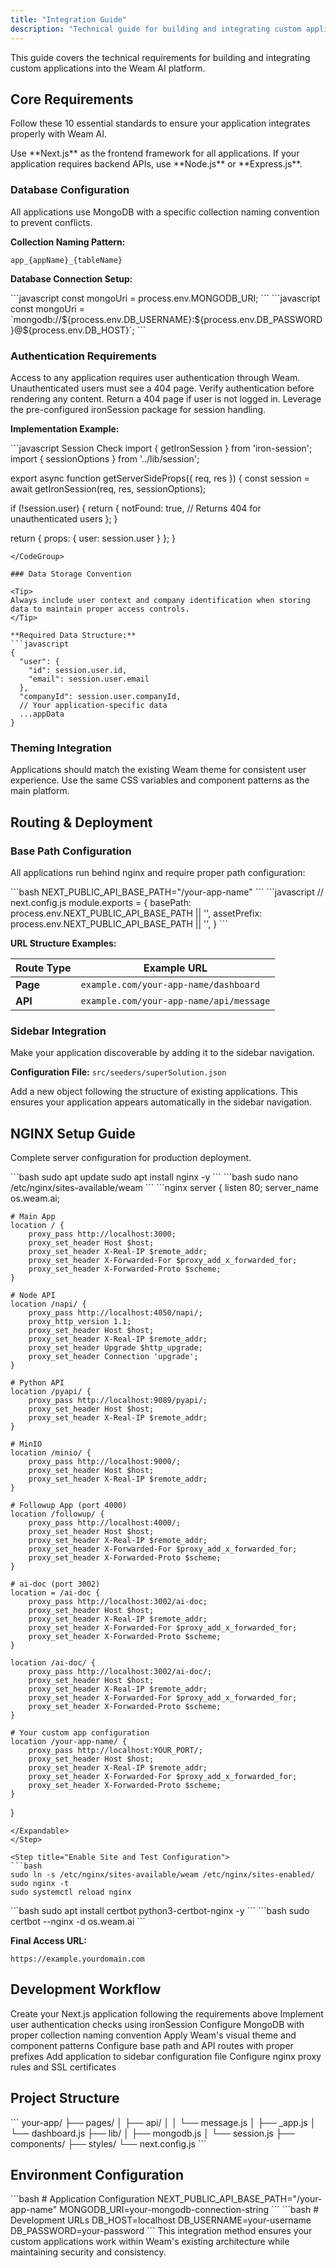 ```yaml
---
title: "Integration Guide"
description: "Technical guide for building and integrating custom applications into Weam AI"
---
```


This guide covers the technical requirements for building and integrating custom applications into the Weam AI platform.

## Core Requirements

Follow these 10 essential standards to ensure your application integrates properly with Weam AI.

<CardGroup cols={2}>
<Card title="Frontend Framework" icon="react">
Use **Next.js** as the frontend framework for all applications.
</Card>
<Card title="Backend Framework" icon="server">
If your application requires backend APIs, use **Node.js** or **Express.js**.
</Card>
</CardGroup>

### Database Configuration

<Warning>
All applications use MongoDB with a specific collection naming convention to prevent conflicts.
</Warning>

**Collection Naming Pattern:**
```
app_{appName}_{tableName}
```

**Database Connection Setup:**

<Tabs>
<Tab title="Local Development">
```javascript
const mongoUri = process.env.MONGODB_URI;
```
</Tab>
<Tab title="Cloud Deployment">
```javascript
const mongoUri = `mongodb://${process.env.DB_USERNAME}:${process.env.DB_PASSWORD}@${process.env.DB_HOST}`;
```
</Tab>
</Tabs>

### Authentication Requirements

<Info>
Access to any application requires user authentication through Weam. Unauthenticated users must see a 404 page.
</Info>

<Steps>
<Step title="Check User Login Status">
Verify authentication before rendering any content.
</Step>
<Step title="Handle Unauthenticated Users">
Return a 404 page if user is not logged in.
</Step>
<Step title="Use IronSession">
Leverage the pre-configured ironSession package for session handling.
</Step>
</Steps>

**Implementation Example:**

<CodeGroup>
```javascript Session Check
import { getIronSession } from 'iron-session';
import { sessionOptions } from '../lib/session';

export async function getServerSideProps({ req, res }) {
  const session = await getIronSession(req, res, sessionOptions);
  
  if (!session.user) {
    return {
      notFound: true, // Returns 404 for unauthenticated users
    };
  }
  
  return {
    props: { user: session.user }
  };
}
```
</CodeGroup>

### Data Storage Convention

<Tip>
Always include user context and company identification when storing data to maintain proper access controls.
</Tip>

**Required Data Structure:**
```javascript
{
  "user": {
    "id": session.user.id,
    "email": session.user.email
  },
  "companyId": session.user.companyId,
  // Your application-specific data
  ...appData
}
```

### Theming Integration

<Note>
Applications should match the existing Weam theme for consistent user experience. Use the same CSS variables and component patterns as the main platform.
</Note>

## Routing & Deployment

### Base Path Configuration

All applications run behind nginx and require proper path configuration:

<AccordionGroup>
<Accordion title="Environment Variables">
```bash
NEXT_PUBLIC_API_BASE_PATH="/your-app-name"
```
</Accordion>

<Accordion title="Next.js Configuration">
```javascript
// next.config.js
module.exports = {
  basePath: process.env.NEXT_PUBLIC_API_BASE_PATH || '',
  assetPrefix: process.env.NEXT_PUBLIC_API_BASE_PATH || '',
}
```
</Accordion>
</AccordionGroup>

**URL Structure Examples:**

| Route Type | Example URL |
|------------|-------------|
| **Page** | `example.com/your-app-name/dashboard` |
| **API** | `example.com/your-app-name/api/message` |

### Sidebar Integration

<Check>
Make your application discoverable by adding it to the sidebar navigation.
</Check>

**Configuration File:** `src/seeders/superSolution.json`

Add a new object following the structure of existing applications. This ensures your application appears automatically in the sidebar navigation.

## NGINX Setup Guide

Complete server configuration for production deployment.

<Steps>
<Step title="Update and Install NGINX">
```bash
sudo apt update
sudo apt install nginx -y
```
</Step>

<Step title="Create NGINX Configuration">
```bash
sudo nano /etc/nginx/sites-available/weam
```

<Expandable title="Complete NGINX Configuration">
```nginx
server {
    listen 80;
    server_name os.weam.ai;
    
    # Main App
    location / {
        proxy_pass http://localhost:3000;
        proxy_set_header Host $host;
        proxy_set_header X-Real-IP $remote_addr;
        proxy_set_header X-Forwarded-For $proxy_add_x_forwarded_for;
        proxy_set_header X-Forwarded-Proto $scheme;
    }
    
    # Node API
    location /napi/ {
        proxy_pass http://localhost:4050/napi/;
        proxy_http_version 1.1;
        proxy_set_header Host $host;
        proxy_set_header X-Real-IP $remote_addr;
        proxy_set_header Upgrade $http_upgrade;
        proxy_set_header Connection 'upgrade';
    }
    
    # Python API
    location /pyapi/ {
        proxy_pass http://localhost:9089/pyapi/;
        proxy_set_header Host $host;
        proxy_set_header X-Real-IP $remote_addr;
    }
    
    # MinIO
    location /minio/ {
        proxy_pass http://localhost:9000/;
        proxy_set_header Host $host;
        proxy_set_header X-Real-IP $remote_addr;
    }
    
    # Followup App (port 4000)
    location /followup/ {
        proxy_pass http://localhost:4000/;
        proxy_set_header Host $host;
        proxy_set_header X-Real-IP $remote_addr;
        proxy_set_header X-Forwarded-For $proxy_add_x_forwarded_for;
        proxy_set_header X-Forwarded-Proto $scheme;
    }
    
    # ai-doc (port 3002)
    location = /ai-doc {
        proxy_pass http://localhost:3002/ai-doc;
        proxy_set_header Host $host;
        proxy_set_header X-Real-IP $remote_addr;
        proxy_set_header X-Forwarded-For $proxy_add_x_forwarded_for;
        proxy_set_header X-Forwarded-Proto $scheme;
    }
    
    location /ai-doc/ {
        proxy_pass http://localhost:3002/ai-doc/;
        proxy_set_header Host $host;
        proxy_set_header X-Real-IP $remote_addr;
        proxy_set_header X-Forwarded-For $proxy_add_x_forwarded_for;
        proxy_set_header X-Forwarded-Proto $scheme;
    }
    
    # Your custom app configuration
    location /your-app-name/ {
        proxy_pass http://localhost:YOUR_PORT/;
        proxy_set_header Host $host;
        proxy_set_header X-Real-IP $remote_addr;
        proxy_set_header X-Forwarded-For $proxy_add_x_forwarded_for;
        proxy_set_header X-Forwarded-Proto $scheme;
    }
}
```
</Expandable>
</Step>

<Step title="Enable Site and Test Configuration">
```bash
sudo ln -s /etc/nginx/sites-available/weam /etc/nginx/sites-enabled/
sudo nginx -t
sudo systemctl reload nginx
```
</Step>

<Step title="Install SSL Certificate Tools">
```bash
sudo apt install certbot python3-certbot-nginx -y
```
</Step>

<Step title="Generate SSL Certificate">
```bash
sudo certbot --nginx -d os.weam.ai
```
</Step>
</Steps>

**Final Access URL:**
```
https://example.yourdomain.com
```

## Development Workflow

<Steps>
<Step title="Project Setup">
Create your Next.js application following the requirements above
</Step>
<Step title="Authentication Integration">
Implement user authentication checks using ironSession
</Step>
<Step title="Database Configuration">
Configure MongoDB with proper collection naming convention
</Step>
<Step title="Theme Application">
Apply Weam's visual theme and component patterns
</Step>
<Step title="Routing Setup">
Configure base path and API routes with proper prefixes
</Step>
<Step title="Sidebar Integration">
Add application to sidebar configuration file
</Step>
<Step title="Production Deployment">
Configure nginx proxy rules and SSL certificates
</Step>
</Steps>

## Project Structure

<Accordion title="Recommended File Structure">
```
your-app/
├── pages/
│   ├── api/
│   │   └── message.js
│   ├── _app.js
│   └── dashboard.js
├── lib/
│   ├── mongodb.js
│   └── session.js
├── components/
├── styles/
└── next.config.js
```
</Accordion>

## Environment Configuration

<Tabs>
<Tab title="Required Variables">
```bash
# Application Configuration
NEXT_PUBLIC_API_BASE_PATH="/your-app-name"
MONGODB_URI=your-mongodb-connection-string
```
</Tab>
<Tab title="Development Setup">
```bash
# Development URLs
DB_HOST=localhost
DB_USERNAME=your-username
DB_PASSWORD=your-password
```
</Tab>
</Tabs>

<Note>
This integration method ensures your custom applications work within Weam's existing architecture while maintaining security and consistency.
</Note>